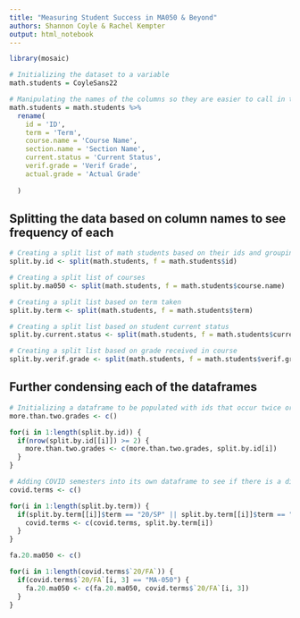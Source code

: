 ```yaml
---
title: "Measuring Student Success in MA050 & Beyond"
authors: Shannon Coyle & Rachel Kempter
output: html_notebook
---
```


```r
library(mosaic)
```


```r
# Initializing the dataset to a variable
math.students = CoyleSans22
```

```r
# Manipulating the names of the columns so they are easier to call in the future
math.students = math.students %>% 
  rename(
    id = 'ID', 
    term = 'Term',
    course.name = 'Course Name',
    section.name = 'Section Name',
    current.status = 'Current Status',
    verif.grade = 'Verif Grade',
    actual.grade = 'Actual Grade'
    
  )
```

## Splitting the data based on column names to see frequency of each
```r
# Creating a split list of math students based on their ids and grouping them together
split.by.id <- split(math.students, f = math.students$id)
```

```r
# Creating a split list of courses
split.by.ma050 <- split(math.students, f = math.students$course.name)
```

```r
# Creating a split list based on term taken
split.by.term <- split(math.students, f = math.students$term)
```

```r
# Creating a split list based on student current status
split.by.current.status <- split(math.students, f = math.students$current.status)
```

```r
# Creating a split list based on grade received in course
split.by.verif.grade <- split(math.students, f = math.students$verif.grade)
```

## Further condensing each of the dataframes
```r
# Initializing a dataframe to be populated with ids that occur twice or more
more.than.two.grades <- c()

for(i in 1:length(split.by.id)) {
  if(nrow(split.by.id[[i]]) >= 2) {
    more.than.two.grades <- c(more.than.two.grades, split.by.id[i])
  }
}
```

```r
# Adding COVID semesters into its own dataframe to see if there is a difference in grades
covid.terms <- c()

for(i in 1:length(split.by.term)) {
  if(split.by.term[[i]]$term == "20/SP" || split.by.term[[i]]$term == "20/SA" || split.by.term[[i]]$term == "20/SB" ||  split.by.term[[i]]$term == "20/SC" || split.by.term[[i]]$term == "20/SD" || split.by.term[[i]]$term == "20/SE" || split.by.term[[i]]$term == "20/FA" || split.by.term[[i]]$term == "21/SP" || split.by.term[[i]]$term == "21/SA" || split.by.term[[i]]$term == "21/SB" ||  split.by.term[[i]]$term == "21/SC" || split.by.term[[i]]$term == "21/SD" || split.by.term[[i]]$term == "21/SE") {
    covid.terms <- c(covid.terms, split.by.term[i])
  }
}
```

```r
fa.20.ma050 <- c()

for(i in 1:length(covid.terms$`20/FA`)) {
  if(covid.terms$`20/FA`[i, 3] == "MA-050") {
    fa.20.ma050 <- c(fa.20.ma050, covid.terms$`20/FA`[i, 3])
  }
}

```

